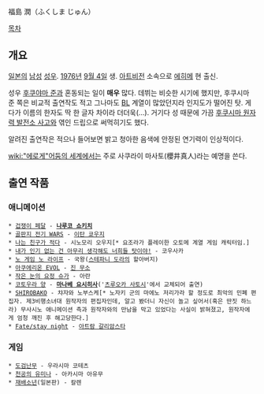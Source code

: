 福島 潤（ふくしま じゅん）

[[목차]]
== 개요 ==
[[일본]]의 [[남성]] [[성우]]. [[1976년]] [[9월 4일]] 생. [[아트비전]] 소속으로 [[에히메]] 현 출신.

성우 [[후쿠야마 준]]과 혼동되는 일이 '''매우''' 많다. 데뷔는 비슷한 시기에 했지만, 후쿠시마 준 쪽은 비교적 출연작도 적고 그나마도 [[BL]] 계열이 많았던지라 인지도가 떨어진 탓. 게다가 이름의 한자도 딱 한 글자 차이라 더더욱(...).
거기다 성 때문에 가끔 [[후쿠시마 원자력 발전소 사고]]와 엮인 드립으로 써먹히기도 했다. 

알려진 출연작은 적으나 들어보면 밝고 청아한 음색에 안정된 연기력이 인상적이다. 

[[wiki:"에로게"어둠의 세계]]에서는 주로 사쿠라이 마사토(櫻井真人)라는 예명을 쓴다.

== 출연 작품 ==
=== 애니메이션 ===
 * [[겁쟁이 페달]] - '''[[나루코 쇼키치]]'''
 * [[골판지 전기 WARS]] - [[이탄 쿄우지]]
 * [[나는 친구가 적다]] - 시노모리 오우지[* 요조라가 플레이한 오토메 계열 게임 캐릭터임.]
 * [[내가 인기 없는 건 아무리 생각해도 너희들 탓이야!]] - 코우사카
 * [[노 게임 노 라이프]] - 국왕([[스테파니 도라]]의 할아버지)
 * [[아쿠에리온 EVOL]] - [[진 무소]]
 * [[작은 눈의 요정 슈가]] - 아란
 * [[코토우라 양]] - '''[[마나베 요시히사]]'''('[[츠루오카 사토시]]'에서 교체되어 출연)
 * [[SHIROBAKO]] - 챠자와 노부스케[* 노자키 군의 마에노 저리가라 할 정도로 최악의 민폐 편집자. 제3비행소녀대 원작자의 편집자인데, 알고 봤더니 자신이 놀고 싶어서(혹은 딴짓 하느라) 무사시노 애니메이션 측과 원작자와의 만남을 막고 있었다는 사실이 밝혀졌고, 원작자에게 엄청 깨진 후 해고당한다.]
 * [[Fate/stay night]] - [[아트람 갈리암스타]]

=== 게임 ===
 * [[도검난무]] - 우라시마 코테츠
 * [[천공의 유미나]] - 아카시마 아유무
 * [[재배소년]](일본판) - 칼렌
